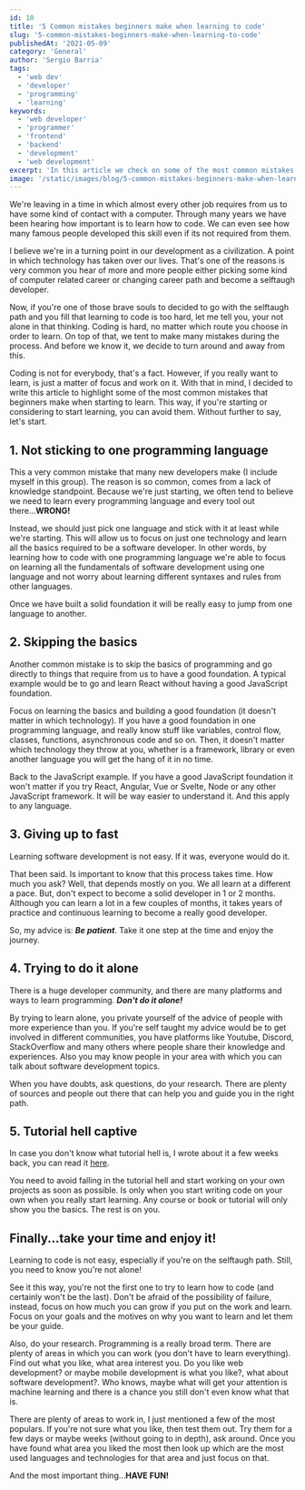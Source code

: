 ```yaml
---
id: 10
title: '5 Common mistakes beginners make when learning to code'
slug: '5-common-mistakes-beginners-make-when-learning-to-code'
publishedAt: '2021-05-09'
category: 'General'
author: 'Sergio Barria'
tags:
  - 'web dev'
  - 'developer'
  - 'programming'
  - 'learning'
keywords:
  - 'web developer'
  - 'programmer'
  - 'frontend'
  - 'backend'
  - 'development'
  - 'web development'
excerpt: 'In this article we check on some of the most common mistakes beginners make when starting to learn how to write code.'
image: '/static/images/blog/5-common-mistakes-beginners-make-when-learning-to-code/post-cover.png'
---
```




We're leaving in a time in which almost every other job requires from us to have some kind of contact with a computer. Through many years we have been hearing how important is to learn how to code. We can even see how many famous people developed this skill even if its not required from them.

I believe we're in a turning point in our development as a civilization. A point in which technology has taken over our lives. That's one of the reasons is very common you hear of more and more people either picking some kind of computer related career or changing career path and become a selftaugh developer.

Now, if you're one of those brave souls to decided to go with the selftaugh path and you fill that learning to code is too hard, let me tell you, your not alone in that thinking. Coding is hard, no matter which route you choose in order to learn. On top of that, we tent to make many mistakes during the process. And before we know it, we decide to turn around and away from this.

Coding is not for everybody, that's a fact. However, if you really want to learn, is just a matter of focus and work on it. With that in mind, I decided to write this article to highlight some of the most common mistakes that beginners make when starting to learn. This way, if you're starting or considering to start learning, you can avoid them. Without further to say, let's start.

## 1. Not sticking to one programming language

This a very common mistake that many new developers make (I include myself in this group). The reason is so common, comes from a lack of knowledge standpoint. Because we're just starting, we often tend to believe we need to learn every programming language and every tool out there...**WRONG!**

Instead, we should just pick one language and stick with it at least while we're starting. This will allow us to focus on just one technology and learn all the basics required to be a software developer. In other words, by learning how to code with one programming language we're able to focus on learning all the fundamentals of software development using one language and not worry about learning different syntaxes and rules from other languages.

Once we have built a solid foundation it will be really easy to jump from one language to another.

## 2. Skipping the basics

Another common mistake is to skip the basics of programming and go directly to things that require from us to have a good foundation. A typical example would be to go and learn React without having a good JavaScript foundation.

Focus on learning the basics and building a good foundation (it doesn't matter in which technology). If you have a good foundation in one programming language, and really know stuff like variables, control flow, classes, functions, asynchronous code and so on. Then, it doesn't matter which technology they throw at you, whether is a framework, library or even another language you will get the hang of it in no time.

Back to the JavaScript example. If you have a good JavaScript foundation it won't matter if you try React, Angular, Vue or Svelte, Node or any other JavaScript framework. It will be way easier to understand it. And this apply to any language.

## 3. Giving up to fast

Learning software development is not easy. If it was, everyone would do it.

That been said. Is important to know that this process takes time. How much you ask? Well, that depends mostly on you. We all learn at a different a pace. But, don't expect to become a solid developer in 1 or 2 months. Although you can learn a lot in a few couples of months, it takes years of practice and continuous learning to become a really good developer.

So, my advice is: **_Be patient_**. Take it one step at the time and enjoy the journey.

## 4. Trying to do it alone

There is a huge developer community, and there are many platforms and ways to learn programming. **_Don't do it alone!_**

By trying to learn alone, you private yourself of the advice of people with more experience than you. If you're self taught my advice would be to get involved in different communities, you have platforms like Youtube, Discord, StackOverflow and many others where people share their knowledge and experiences. Also you may know people in your area with which you can talk about software development topics.

When you have doubts, ask questions, do your research. There are plenty of sources and people out there that can help you and guide you in the right path.

## 5. Tutorial hell captive

In case you don't know what tutorial hell is, I wrote about it a few weeks back, you can read it [here](https://sergiobarria.com/blog/what-is-the-tutorial-hell-and-how-to-escape-it).

You need to avoid falling in the tutorial hell and start working on your own projects as soon as possible. Is only when you start writing code on your own when you really start learning. Any course or book or tutorial will only show you the basics. The rest is on you.

## Finally...take your time and enjoy it!

Learning to code is not easy, especially if you're on the selftaugh path. Still, you need to know you're not alone!

See it this way, you're not the first one to try to learn how to code (and certainly won't be the last). Don't be afraid of the possibility of failure, instead, focus on how much you can grow if you put on the work and learn. Focus on your goals and the motives on why you want to learn and let them be your guide.

Also, do your research. Programming is a really broad term. There are plenty of areas in which you can work (you don't have to learn everything). Find out what you like, what area interest you. Do you like web development? or maybe mobile development is what you like?, what about software development?. Who knows, maybe what will get your attention is machine learning and there is a chance you still don't even know what that is.

There are plenty of areas to work in, I just mentioned a few of the most populars. If you're not sure what you like, then test them out. Try them for a few days or maybe weeks (without going to in depth), ask around. Once you have found what area you liked the most then look up which are the most used languages and technologies for that area and just focus on that.

And the most important thing...**HAVE FUN!**
